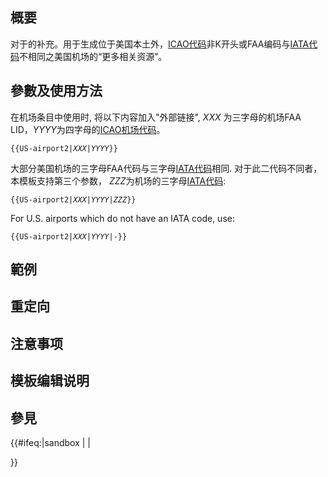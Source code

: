 <includeonly><!-- 在這裡加入模板的保護標識 --></includeonly><noinclude>{{Documentation subpage}}</noinclude>
<!-- 在本行下編輯模板說明 -->
== 概要 ==
对于{{tl|US-airport}}的补充。用于生成位于美国本土外，[[ICAO代码]]非K开头或FAA编码与[[IATA机场代码|IATA代码]]不相同之美国机场的“更多相关资源”。

== 參數及使用方法 ==

在机场条目中使用时, 将以下内容加入"外部链接", ''XXX'' 为三字母的机场FAA LID，''YYYY''为四字母的[[ICAO机场代码]]。

<code><nowiki>{{</nowiki>US-airport2|''XXX''|''YYYY''<nowiki>}}</nowiki></code>

大部分美国机场的三字母FAA代码与三字母[[IATA代码]]相同.  对于此二代码不同者，本模板支持第三个参数， ''ZZZ''为机场的三字母[[IATA代码]]:

<code><nowiki>{{</nowiki>US-airport2|''XXX''|''YYYY''|''ZZZ''<nowiki>}}</nowiki></code>

For U.S. airports which do not have an IATA code, use:

<code><nowiki>{{</nowiki>US-airport2|''XXX''|''YYYY''|-<nowiki>}}</nowiki></code>

== 範例 ==

== 重定向 ==

== 注意事项 ==

== 模板编辑说明 ==

== 參見 ==

<includeonly>{{#ifeq:{{SUBPAGENAME}}|sandbox | |
<!-- 本行下加入模板的分類，跨維基連結加入Wikidata（參見[[Wikipedia:Wikidata]]） -->

}}</includeonly>
